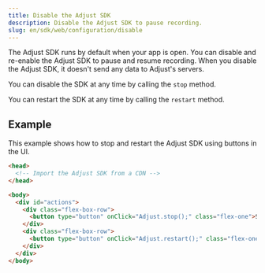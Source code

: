 ```yaml
---
title: Disable the Adjust SDK
description: Disable the Adjust SDK to pause recording.
slug: en/sdk/web/configuration/disable
---
```



The Adjust SDK runs by default when your app is open. You can disable and re-enable the Adjust SDK to pause and resume recording. When you disable the Adjust SDK, it doesn't send any data to Adjust's servers.

You can disable the SDK at any time by calling the `stop` method.

<Stop />

You can restart the SDK at any time by calling the `restart` method.

<Restart />

## Example

This example shows how to stop and restart the Adjust SDK using buttons in the UI.

```html
<head>
  <!-- Import the Adjust SDK from a CDN -->
</head>

<body>
  <div id="actions">
    <div class="flex-box-row">
      <button type="button" onClick="Adjust.stop();" class="flex-one">Stop</button>
    </div>
    <div class="flex-box-row">
      <button type="button" onClick="Adjust.restart();" class="flex-one">Restart</button>
    </div>
  </div>
</body>
```
